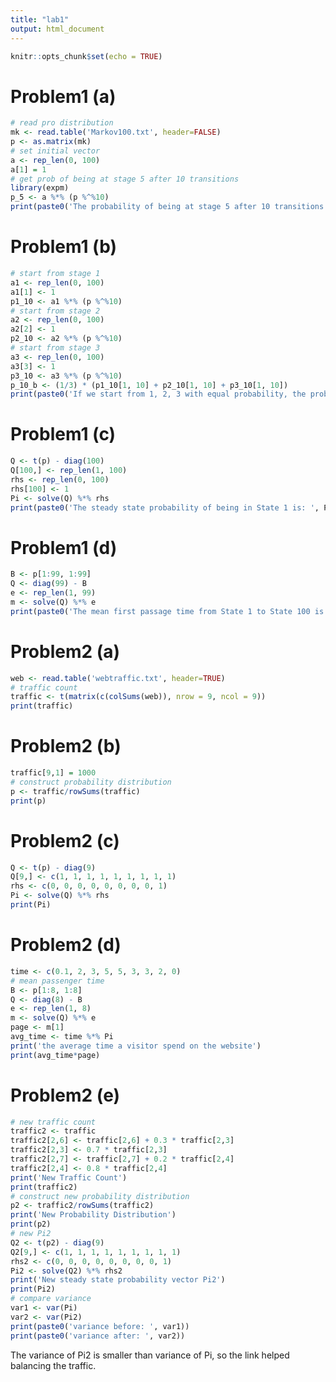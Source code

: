 ```yaml
---
title: "lab1"
output: html_document
---
```


```r
knitr::opts_chunk$set(echo = TRUE)
```

# Problem1 (a)
```r
# read pro distribution
mk <- read.table('Markov100.txt', header=FALSE)
p <- as.matrix(mk)
# set initial vector
a <- rep_len(0, 100)
a[1] = 1
# get prob of being at stage 5 after 10 transitions
library(expm)
p_5 <- a %*% (p %^%10)
print(paste0('The probability of being at stage 5 after 10 transitions is: ', p_5[1,5]))
```

# Problem1 (b)
```r
# start from stage 1
a1 <- rep_len(0, 100)
a1[1] <- 1
p1_10 <- a1 %*% (p %^%10)
# start from stage 2
a2 <- rep_len(0, 100)
a2[2] <- 1
p2_10 <- a2 %*% (p %^%10)
# start from stage 3
a3 <- rep_len(0, 100)
a3[3] <- 1
p3_10 <- a3 %*% (p %^%10)
p_10_b <- (1/3) * (p1_10[1, 10] + p2_10[1, 10] + p3_10[1, 10])
print(paste0('If we start from 1, 2, 3 with equal probability, the probability of being at stage 5 after 10 transitions is: ', p_10_b))
```

# Problem1 (c)
```r
Q <- t(p) - diag(100)
Q[100,] <- rep_len(1, 100)
rhs <- rep_len(0, 100)
rhs[100] <- 1
Pi <- solve(Q) %*% rhs
print(paste0('The steady state probability of being in State 1 is: ', Pi[1]))
```

# Problem1 (d)
```r
B <- p[1:99, 1:99]
Q <- diag(99) - B
e <- rep_len(1, 99)
m <- solve(Q) %*% e
print(paste0('The mean first passage time from State 1 to State 100 is: ', m[1]))
```

# Problem2 (a)
```r
web <- read.table('webtraffic.txt', header=TRUE)
# traffic count
traffic <- t(matrix(c(colSums(web)), nrow = 9, ncol = 9))
print(traffic)
```

# Problem2 (b)
```r
traffic[9,1] = 1000
# construct probability distribution
p <- traffic/rowSums(traffic)
print(p)
```

# Problem2 (c)
```r
Q <- t(p) - diag(9)
Q[9,] <- c(1, 1, 1, 1, 1, 1, 1, 1, 1)
rhs <- c(0, 0, 0, 0, 0, 0, 0, 0, 1)
Pi <- solve(Q) %*% rhs
print(Pi)
```

# Problem2 (d)
```r
time <- c(0.1, 2, 3, 5, 5, 3, 3, 2, 0)
# mean passenger time
B <- p[1:8, 1:8]
Q <- diag(8) - B
e <- rep_len(1, 8)
m <- solve(Q) %*% e
page <- m[1]
avg_time <- time %*% Pi
print('the average time a visitor spend on the website')
print(avg_time*page)
```

# Problem2 (e)
```r
# new traffic count
traffic2 <- traffic
traffic2[2,6] <- traffic[2,6] + 0.3 * traffic[2,3]
traffic2[2,3] <- 0.7 * traffic[2,3]
traffic2[2,7] <- traffic[2,7] + 0.2 * traffic[2,4]
traffic2[2,4] <- 0.8 * traffic[2,4]
print('New Traffic Count')
print(traffic2)
# construct new probability distribution
p2 <- traffic2/rowSums(traffic2)
print('New Probability Distribution')
print(p2)
# new Pi2
Q2 <- t(p2) - diag(9)
Q2[9,] <- c(1, 1, 1, 1, 1, 1, 1, 1, 1)
rhs2 <- c(0, 0, 0, 0, 0, 0, 0, 0, 1)
Pi2 <- solve(Q2) %*% rhs2
print('New steady state probability vector Pi2')
print(Pi2)
# compare variance
var1 <- var(Pi)
var2 <- var(Pi2)
print(paste0('variance before: ', var1))
print(paste0('variance after: ', var2))
```

The variance of Pi2 is smaller than variance of Pi, so the link helped balancing the traffic.